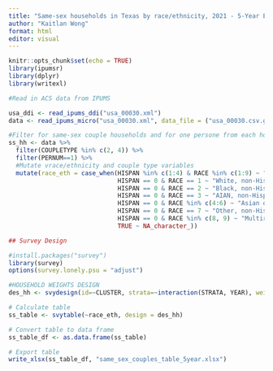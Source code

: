 ---
title: "Same-sex households in Texas by race/ethnicity, 2021 - 5-Year Estimates"
author: "Kaitlan Wong"
format: html
editor: visual
---

```{r setup, include=FALSE}
knitr::opts_chunk$set(echo = TRUE)
library(ipumsr)
library(dplyr)
library(writexl)
```

```{r}
#Read in ACS data from IPUMS

usa_ddi <- read_ipums_ddi("usa_00030.xml")
data <- read_ipums_micro("usa_00030.xml", data_file = ("usa_00030.csv.gz"), verbose = FALSE)

```

```{r}
#Filter for same-sex couple households and for one persone from each household
ss_hh <- data %>%
  filter(COUPLETYPE %in% c(2, 4)) %>%
  filter(PERNUM==1) %>%
  #Mutate vrace/ethnicity and couple type variables
  mutate(race_eth = case_when(HISPAN %in% c(1:4) & RACE %in% c(1:9) ~ "Hispanic",
                              HISPAN == 0 & RACE == 1 ~ "White, non-Hispanic",
                              HISPAN == 0 & RACE == 2 ~ "Black, non-Hispanic",
                              HISPAN == 0 & RACE == 3 ~ "AIAN, non-Hispanic",
                              HISPAN == 0 & RACE %in% c(4:6) ~ "Asian or Pacific Islander, non-Hispanic",
                              HISPAN == 0 & RACE == 7 ~ "Other, non-Hispanic",
                              HISPAN == 0 & RACE %in% c(8, 9) ~ "Multiracial, non-Hispanic",
                              TRUE ~ NA_character_))


```

```{r}
## Survey Design

#install.packages("survey")
library(survey)
options(survey.lonely.psu = "adjust")

#HOUSEHOLD WEIGHTS DESIGN
des_hh <- svydesign(id=~CLUSTER, strata=~interaction(STRATA, YEAR), weights=~HHWT, data=ss_hh)  

```

```{r}
# Calculate table
ss_table <- svytable(~race_eth, design = des_hh)

# Convert table to data frame
ss_table_df <- as.data.frame(ss_table)

# Export table
write_xlsx(ss_table_df, "same_sex_couples_table_5year.xlsx")

```
